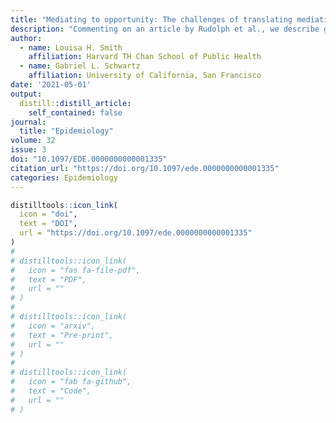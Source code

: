```yaml
---
title: "Mediating to opportunity: The challenges of translating mediation estimands into policy recommendations"
description: "Commenting on an article by Rudolph et al., we describe goals of mediation analysis for informing policy."
author:
  - name: Louisa H. Smith
    affiliation: Harvard TH Chan School of Public Health
  - name: Gabriel L. Schwartz
    affiliation: University of California, San Francisco
date: '2021-05-01'
output:
  distill::distill_article:
    self_contained: false
journal: 
  title: "Epidemiology"
volume: 32
issue: 3
doi: "10.1097/EDE.0000000000001335"
citation_url: "https://doi.org/10.1097/ede.0000000000001335"
categories: Epidemiology
---
```


```r
distilltools::icon_link(
  icon = "doi",
  text = "DOI",
  url = "https://doi.org/10.1097/ede.0000000000001335"
)
# 
# distilltools::icon_link(
#   icon = "fas fa-file-pdf",
#   text = "PDF",
#   url = ""
# )
# 
# distilltools::icon_link(
#   icon = "arxiv",
#   text = "Pre-print",
#   url = ""
# )
# 
# distilltools::icon_link(
#   icon = "fab fa-github",
#   text = "Code",
#   url = ""
# )
```



